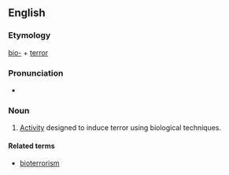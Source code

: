 ==English==

===Etymology===
[[bio-]] + [[terror]]

===Pronunciation===
* {{a|UK}} {{IPA|/ˈbaɪəʊˌtɛɹə(ɹ)/|lang=en}}

===Noun===
{{en-noun|-}}

# [[activity|Activity]] designed to induce terror using biological techniques.

====Related terms====
* [[bioterrorism]]